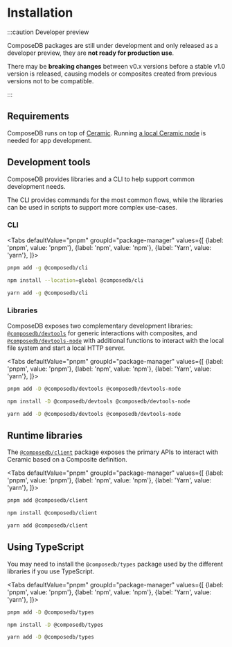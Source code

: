 
# Installation

:::caution Developer preview

ComposeDB packages are still under development and only released as a developer preview, they are **not ready for production use**.

There may be **breaking changes** between v0.x versions before a stable v1.0 version is released, causing models or composites created from previous versions not to be compatible.

:::

## Requirements

ComposeDB runs on top of [Ceramic](https://ceramic.network/). Running [a local Ceramic node](https://developers.ceramic.network/build/cli/installation/) is needed for app development.

## Development tools

ComposeDB provides libraries and a CLI to help support common development needs.

The CLI provides commands for the most common flows, while the libraries can be used in scripts to support more complex use-cases.

### CLI

<Tabs
  defaultValue="pnpm"
  groupId="package-manager"
  values={[
    {label: 'pnpm', value: 'pnpm'},
    {label: 'npm', value: 'npm'},
    {label: 'Yarn', value: 'yarn'},
  ]}>
  <TabItem value="pnpm">

```sh
pnpm add -g @composedb/cli
```

  </TabItem>
  <TabItem value="npm">

```sh
npm install --location=global @composedb/cli
```

  </TabItem>
  <TabItem value="yarn">

```sh
yarn add -g @composedb/cli
```

  </TabItem>
</Tabs>

### Libraries

ComposeDB exposes two complementary development libraries: [`@composedb/devtools`](./api/modules/devtools.md) for generic interactions with composites, and [`@composedb/devtools-node`](./api/modules/devtools_node.md) with additional functions to interact with the local file system and start a local HTTP server.

<Tabs
  defaultValue="pnpm"
  groupId="package-manager"
  values={[
    {label: 'pnpm', value: 'pnpm'},
    {label: 'npm', value: 'npm'},
    {label: 'Yarn', value: 'yarn'},
  ]}>
  <TabItem value="pnpm">

```sh
pnpm add -D @composedb/devtools @composedb/devtools-node
```

  </TabItem>
  <TabItem value="npm">

```sh
npm install -D @composedb/devtools @composedb/devtools-node
```

  </TabItem>
  <TabItem value="yarn">

```sh
yarn add -D @composedb/devtools @composedb/devtools-node
```

  </TabItem>
</Tabs>

## Runtime libraries

The [`@composedb/client`](./api/modules/client.md) package exposes the primary APIs to interact with Ceramic based on a Composite definition.

<Tabs
  defaultValue="pnpm"
  groupId="package-manager"
  values={[
    {label: 'pnpm', value: 'pnpm'},
    {label: 'npm', value: 'npm'},
    {label: 'Yarn', value: 'yarn'},
  ]}>
  <TabItem value="pnpm">

```sh
pnpm add @composedb/client
```

  </TabItem>
  <TabItem value="npm">

```sh
npm install @composedb/client
```

  </TabItem>
  <TabItem value="yarn">

```sh
yarn add @composedb/client
```

  </TabItem>
</Tabs>

## Using TypeScript

You may need to install the `@composedb/types` package used by the different libraries if you use TypeScript.

<Tabs
  defaultValue="pnpm"
  groupId="package-manager"
  values={[
    {label: 'pnpm', value: 'pnpm'},
    {label: 'npm', value: 'npm'},
    {label: 'Yarn', value: 'yarn'},
  ]}>
  <TabItem value="pnpm">

```sh
pnpm add -D @composedb/types
```

  </TabItem>
  <TabItem value="npm">

```sh
npm install -D @composedb/types
```

  </TabItem>
  <TabItem value="yarn">

```sh
yarn add -D @composedb/types
```

  </TabItem>
</Tabs>

